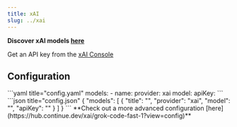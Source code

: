 ```yaml
---
title: xAI
slug: ../xai
---
```


<Tip>**Discover xAI models [here](https://hub.continue.dev/xai)**</Tip>

<Info>Get an API key from the [xAI Console](https://console.x.ai/)</Info>

## Configuration

<Tabs>
  <Tab title="YAML">
  ```yaml title="config.yaml"
  models:
    - name: <MODEL_NAME>
      provider: xai
      model: <MODEL_ID>
      apiKey: <YOUR_XAI_API_KEY>
  ```
  </Tab>
  <Tab title="JSON (Deprecated)">
  ```json title="config.json"
  {
    "models": [
      {
        "title": "<MODEL_NAME>",
        "provider": "xai",
        "model": "<MODEL_ID>",
        "apiKey": "<YOUR_XAI_API_KEY>"
      }
    ]
  }
  ```
  </Tab>
</Tabs>

<Info>
  **Check out a more advanced configuration
  [here](https://hub.continue.dev/xai/grok-code-fast-1?view=config)**
</Info>
